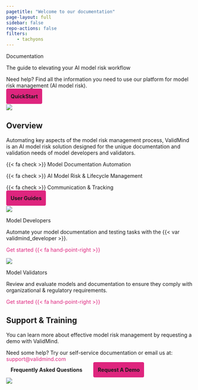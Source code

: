 ```yaml
---
pagetitle: "Welcome to our documentation"
page-layout: full
sidebar: false
repo-actions: false
filters:
    - tachyons
---
```


```{=html}
<style>
a {
  color: #DE257E;
  text-decoration: none;
}

a:hover {
  /* color: #DE257E; */
  text-decoration: none;
}

</style>
```

::: {.column-screen .homepage}

<!-- INTRO BANNER -->

:::: {.flex .flex-wrap .justify-around .hero-flex}

::: {.w-10-ns}
<!-- FILLER COLUMN DO NOT REMOVE -->
:::

::: {.w-30-ns .mr2 .mb4}

:::: {.f6}
Documentation
:::: 

:::: {.f2}
The guide to elevating your AI model risk workflow
::::

Need help? Find all the information you need to use our platform for model risk management (AI model risk).

<div class="sidebar-search">
  <div id="quarto-search" class="type-textbox" title="Search">

  </div>
</div>

<a class="btn btn-primary" role="button" style="padding: 12px;color: var(--bs-white);background: #DE257E;border-radius: 4px;margin-top: 40px;font-family: 'Inter';font-style: normal;font-weight: 700;font-size: 14px;line-height: 100%;border: 1px solid var(--bs-pink);" href="get-started/developer/try-with-jupyterhub.html">QuickStart</a>

:::

::: {.w-40-ns}

![](assets/img/validmind-demo-screen.png){fig-alt="A decorative screenshot showing ValidMind"}

:::

::: {.w-10-ns}
<!-- FILLER COLUMN DO NOT REMOVE -->
:::

::::

:::

<!-- OVERVIEW SECTION -->

::: {.column-screen}

:::: {.flex .flex-wrap .justify-around .overview-flex}

::: {.w-10-ns}
<!-- FILLER COLUMN DO NOT REMOVE -->
:::

::: {.w-25-ns .mb4}

## Overview

Automating key aspects of the model risk management process, ValidMind is an AI model risk solution designed for the unique documentation and validation needs of model developers and validators.

:::: {.navy}
{{< fa check >}} Model Documentation Automation

{{< fa check >}} AI Model Risk & Lifecycle Management

{{< fa check >}} Communication & Tracking
:::: 

<a class="btn btn-primary" role="button" style="padding: 12px;color: var(--bs-white);background: #DE257E;border-radius: 4px;margin-top: 20px;font-family: 'Inter';font-style: normal;font-weight: 700;font-size: 14px;line-height: 100%;border: 1px solid var(--bs-pink);" href="guide/guides.html">User Guides</a>

:::

::: {.w-20-ns .mb4}

:::: {.ba .b--black-10 .br3 .shadow-4 .h-100}


![](assets/img/validmind-flowchart.png){fig-alt="A decorative stylized flowchart"}

:::: {.ph4}

:::: {.navy .f4}
Model Developers
::::

Automate your model documentation and testing tasks with the {{< var validmind_developer >}}.

[Get started {{< fa hand-point-right >}}](developer/get-started-developer-framework.qmd)

::::

:::: 

:::

::: {.w-20-ns .mb4}

:::: {.ba .b--black-10 .br3 .shadow-4 .h-100}


![](assets/img/validmind-validation.png){fig-alt="A decorative stylized checklist"}

:::: {.ph4}

:::: {.navy .f4}
Model Validators
::::

Review and evaluate models and documentation to ensure they comply with organizational & regulatory requirements.

[Get started {{< fa hand-point-right >}}](guide/model-validation/preparing-validation-reports.qmd)

::::

:::: 


:::

::: {.w-10-ns}
<!-- FILLER COLUMN DO NOT REMOVE -->
:::

::::

:::


<!-- SUPPORT SECTION -->

::: {.column-page}

:::: {.flex .flex-wrap .justify-around .support-flex}

::: {.w-50-ns .mb4}

## Support & Training

You can learn more about effective model risk management by requesting a demo with ValidMind.

::: {.callout}
Need some help? Try our self-service documentation or email us at: [support@validmind.com](mailto:support@validmind.com)
:::

<a class="btn btn-secondary" role="button" style="padding: 12px;color: var(--bs-white);background: transparent;border-radius: 4px;margin-top: 4px;margin-bottom: 14px;font-family: 'Inter';font-style: normal;font-weight: 700;font-size: 14px;line-height: 100%;margin-right: 8px;border: 1px solid var(--bs-white);border-left-color: var(--bs-white);" href="faq/faq.html">Frequently Asked Questions</a><a class="btn btn-primary" role="button" style="padding: 12px;color: var(--bs-white);background: #DE257E;border-radius: 4px;margin-top: 4px;margin-bottom: 14px;margin-left:10px;font-family: 'Inter';font-style: normal;font-weight: 700;font-size: 14px;line-height: 100%;border: 1px solid var(--bs-pink);" href="https://validmind.com/contact/">Request A Demo</a>

:::

::: {.w-40-ns .content-end}

![](assets/img/validmind-support.png){fig-alt="A decorative stylized document"}

:::

::::

:::